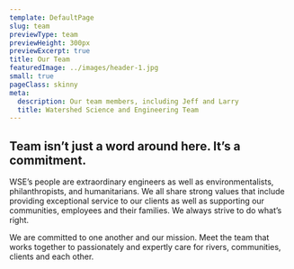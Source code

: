 ```yaml
---
template: DefaultPage
slug: team
previewType: team
previewHeight: 300px
previewExcerpt: true
title: Our Team
featuredImage: ../images/header-1.jpg
small: true
pageClass: skinny
meta:
  description: Our team members, including Jeff and Larry
  title: Watershed Science and Engineering Team
---
```


## Team isn’t just a word around here. It’s a commitment.

WSE’s people are extraordinary engineers as well as environmentalists, philanthropists, and humanitarians. We all share strong values that include providing exceptional service to our clients as well as supporting our communities, employees and their families. We always strive to do what’s right.

We are committed to one another and our mission. Meet the team that works together to passionately and expertly care for rivers, communities, clients and each other.
